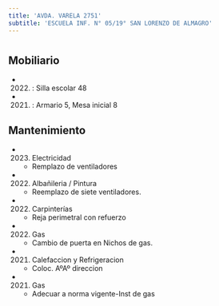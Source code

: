 ```yaml
---
title: 'AVDA. VARELA 2751'
subtitle: 'ESCUELA INF. N° 05/19° SAN LORENZO DE ALMAGRO'
---
```


#


## Mobiliario

*  (2022) : Silla escolar 48 

*  (2021) : Armario 5, Mesa inicial 8 





## Mantenimiento

*  (2023) Electricidad 
    + Remplazo de ventiladores

*  (2022) Albañileria / Pintura 
    + Reemplazo de siete ventiladores.

*  (2022) Carpinterías 
    + Reja perimetral con refuerzo

*  (2022) Gas 
    + Cambio de puerta en Nichos de gas.

*  (2021) Calefaccion y Refrigeracion 
    + Coloc. AºAº direccion

*  (2021) Gas 
    + Adecuar a norma vigente-Inst de gas



